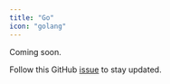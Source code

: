 ---
title: "Go"
icon: "golang"
---

Coming soon.

Follow this GitHub
[issue](https://github.com/Infisical/infisical/issues/436) to stay updated.
